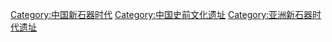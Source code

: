 [[Category:中国新石器时代|Category:中国新石器时代]]
[[Category:中国史前文化遗址|Category:中国史前文化遗址]]
[[Category:亚洲新石器时代遗址‎|Category:亚洲新石器时代遗址‎]]